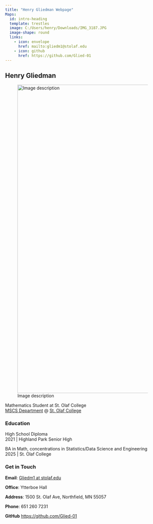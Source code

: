 ```yaml
---
title: "Henry Gliedman Webpage"
Maps:
  id: intro-heading
  template: trestles
  image: C:/Users/henry/Downloads/IMG_3187.JPG
  image-shape: round
  links:
    - icon: envelope
      href: mailto:gliedm1@stolaf.edu
    - icon: github
      href: https://github.com/Glied-01
---
```


::: {#intro-heading}
## Henry Gliedman

![Image description](IMG_3187.JPG){fig-align="center" width="1000"}

Mathematics Student at St. Olaf College <br> [MSCS Department](https://wp.stolaf.edu/mscs/) \@ [St. Olaf College](https://wp.stolaf.edu/)

### Education

High School Diploma <br> 2021 \| Highland Park Senior High

BA in Math, concentrations in Statistics/Data Science and Engineering<br> 2025 \| St. Olaf College
:::

### Get in Touch

**Email**: <a href='mailto:Gliedm1@stolaf.edu'> Gliedm1 at stolaf.edu</a>

**Office**: Ytterboe Hall

**Address**: 1500 St. Olaf Ave, Northfield, MN 55057

**Phone**: 651 260 7231

**GitHub** <https://github.com/Glied-01>
